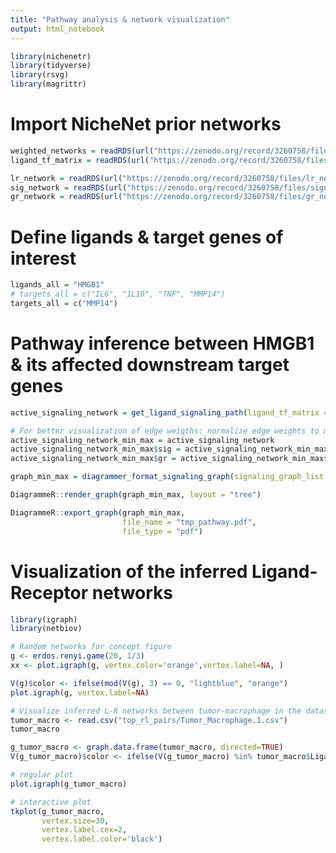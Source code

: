 ```yaml
---
title: "Pathway analysis & network visualization"
output: html_notebook
---
```


```r
library(nichenetr)
library(tidyverse)
library(rsvg)
library(magrittr)
```

# Import NicheNet prior networks
```r
weighted_networks = readRDS(url("https://zenodo.org/record/3260758/files/weighted_networks.rds"))
ligand_tf_matrix = readRDS(url("https://zenodo.org/record/3260758/files/ligand_tf_matrix.rds"))

lr_network = readRDS(url("https://zenodo.org/record/3260758/files/lr_network.rds"))
sig_network = readRDS(url("https://zenodo.org/record/3260758/files/signaling_network.rds"))
gr_network = readRDS(url("https://zenodo.org/record/3260758/files/gr_network.rds"))
```

# Define ligands & target genes of interest
```r
ligands_all = "HMGB1"
# targets_all = c("IL6", "IL10", "TNF", "MMP14")
targets_all = c("MMP14")
```


# Pathway inference between HMGB1 & its affected downstream target genes
```r
active_signaling_network = get_ligand_signaling_path(ligand_tf_matrix = ligand_tf_matrix, ligands_all = ligands_all, targets_all = targets_all, weighted_networks = weighted_networks)

# For better visualization of edge weigths: normalize edge weights to make them comparable between signaling and gene regulatory interactions
active_signaling_network_min_max = active_signaling_network
active_signaling_network_min_max$sig = active_signaling_network_min_max$sig %>% mutate(weight = ((weight-min(weight))/(max(weight)-min(weight))) + 0.75)
active_signaling_network_min_max$gr = active_signaling_network_min_max$gr %>% mutate(weight = ((weight-min(weight))/(max(weight)-min(weight))) + 0.75)

graph_min_max = diagrammer_format_signaling_graph(signaling_graph_list = active_signaling_network_min_max, ligands_all = ligands_all, targets_all = targets_all, sig_color = "indianred", gr_color = "steelblue")
```

```r
DiagrammeR::render_graph(graph_min_max, layout = "tree")
```

```r
DiagrammeR::export_graph(graph_min_max,
                         file_name = "tmp_pathway.pdf",
                         file_type = "pdf")
```

# Visualization of the inferred Ligand-Receptor networks
```r
library(igraph)
library(netbiov)
```

```r
# Random networks for concept figure
g <- erdos.renyi.game(20, 1/3)
xx <- plot.igraph(g, vertex.color='orange',vertex.label=NA, )

V(g)$color <- ifelse(mod(V(g), 3) == 0, "lightblue", "orange")
plot.igraph(g, vertex.label=NA)
```

```r
# Visualize inferred L-R networks between tumor-macrophage in the dataset
tumor_macro <- read.csv("top_rl_pairs/Tumor_Macrophage.1.csv")
tumor_macro
```

```r
g_tumor_macro <- graph.data.frame(tumor_macro, directed=TRUE)
V(g_tumor_macro)$color <- ifelse(V(g_tumor_macro) %in% tumor_macro$Ligand, "lightblue", "orange")
```


```r
# regular plot
plot.igraph(g_tumor_macro)

# interactive plot
tkplot(g_tumor_macro, 
       vertex.size=30,
       vertex.label.cex=2, 
       vertex.label.color='black')
```






